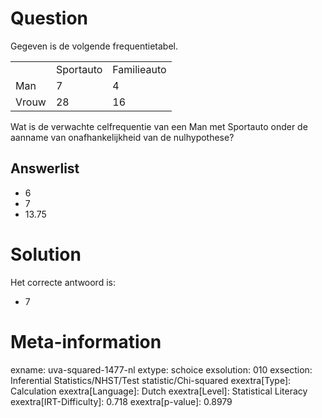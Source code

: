 Question
========

Gegeven is de volgende frequentietabel.

  ------- ----------- -------------
          Sportauto   Familieauto
  Man     7           4
  Vrouw   28          16
  ------- ----------- -------------

Wat is de verwachte celfrequentie van een Man met Sportauto onder de
aanname van onafhankelijkheid van de nulhypothese?

Answerlist
----------

* 6
* 7
* 13.75

Solution
========

Het correcte antwoord is: 

* 7

Meta-information
================
exname: uva-squared-1477-nl
extype: schoice
exsolution: 010
exsection: Inferential Statistics/NHST/Test statistic/Chi-squared
exextra[Type]: Calculation
exextra[Language]: Dutch
exextra[Level]: Statistical Literacy
exextra[IRT-Difficulty]: 0.718
exextra[p-value]: 0.8979
